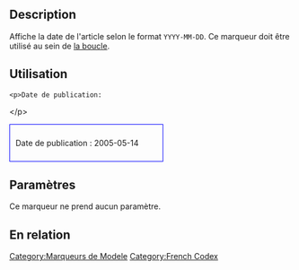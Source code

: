 {{French Header}}
== Description ==

Affiche la date de l'article selon le format <tt>YYYY-MM-DD</tt>. Ce marqueur doit être utilisé au sein de [[fr:La Boucle|la boucle]].

== Utilisation ==

 &lt;p&gt;Date de publication: <?php the_date_xml(); ?> &lt;/p&gt;

<div style="border:1px solid blue; width:50%; padding:10px">Date de publication : 2005-05-14</div>


== Paramètres == 

Ce marqueur ne prend aucun paramètre.

== En relation ==

{{Date Tags}}

[[Category:Marqueurs de Modele]]
[[Category:French Codex]]